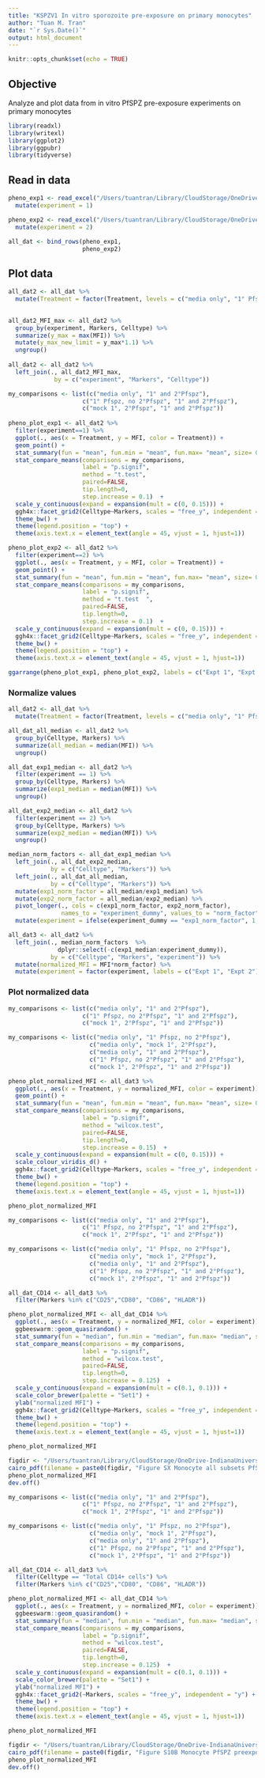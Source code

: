 ```yaml
---
title: "KSPZV1 In vitro sporozoite pre-exposure on primary monocytes"
author: "Tuan M. Tran"
date: "`r Sys.Date()`"
output: html_document
---
```


```r
knitr::opts_chunk$set(echo = TRUE)
```

## Objective

Analyze and plot data from in vitro PfSPZ pre-exposure experiments on primary monocytes

```r
library(readxl)
library(writexl)
library(ggplot2)
library(ggpubr)
library(tidyverse)
```

## Read in data

```r
pheno_exp1 <- read_excel("/Users/tuantran/Library/CloudStorage/OneDrive-IndianaUniversity/Manuscripts/KSPZV1 Manuscript/JCI Resubmission April 2023/KSPZV1_JCI revision_JB/Final data from all Mono and Pfspz experiments/Final figures for KSPZV1-JCI manuscript/Additional data for Tuan/Exp1_Pheno data_All markers_All cell subsets_JB_11282023.xlsx", sheet = 1) %>%
  mutate(experiment = 1)

pheno_exp2 <- read_excel("/Users/tuantran/Library/CloudStorage/OneDrive-IndianaUniversity/Manuscripts/KSPZV1 Manuscript/JCI Resubmission April 2023/KSPZV1_JCI revision_JB/Final data from all Mono and Pfspz experiments/Final figures for KSPZV1-JCI manuscript/Additional data for Tuan/Exp2_Pheno data_All markers_All cell subsets_JB_11282023.xlsx", sheet = 1) %>%
  mutate(experiment = 2)

all_dat <- bind_rows(pheno_exp1,
                     pheno_exp2)
```

## Plot data

```r
all_dat2 <- all_dat %>%
  mutate(Treatment = factor(Treatment, levels = c("media only", "1° Pfspz, no 2°Pfspz","mock 1°, 2°Pfspz", "1° and 2°Pfspz"))) 
  

all_dat2_MFI_max <- all_dat2 %>%
  group_by(experiment, Markers, Celltype) %>%
  summarize(y_max = max(MFI)) %>%
  mutate(y_max_new_limit = y_max*1.1) %>%
  ungroup()
  
all_dat2 <- all_dat2 %>%
  left_join(., all_dat2_MFI_max,
             by = c("experiment", "Markers", "Celltype"))

my_comparisons <- list(c("media only", "1° and 2°Pfspz"),
                     c("1° Pfspz, no 2°Pfspz", "1° and 2°Pfspz"),
                     c("mock 1°, 2°Pfspz", "1° and 2°Pfspz"))
                     
pheno_plot_exp1 <- all_dat2 %>%
  filter(experiment==1) %>%
  ggplot(., aes(x = Treatment, y = MFI, color = Treatment)) +
  geom_point() +
  stat_summary(fun = "mean", fun.min = "mean", fun.max= "mean", size= 0.2, geom = "crossbar", color = "black") +
  stat_compare_means(comparisons = my_comparisons,
                     label = "p.signif",                     
                     method = "t.test",
                     paired=FALSE,
                     tip.length=0,
                     step.increase = 0.1)  +
  scale_y_continuous(expand = expansion(mult = c(0, 0.15))) +
  ggh4x::facet_grid2(Celltype~Markers, scales = "free_y", independent = "y") +
  theme_bw() +
  theme(legend.position = "top") +
  theme(axis.text.x = element_text(angle = 45, vjust = 1, hjust=1))

pheno_plot_exp2 <- all_dat2 %>%
  filter(experiment==2) %>%
  ggplot(., aes(x = Treatment, y = MFI, color = Treatment)) +
  geom_point() +
  stat_summary(fun = "mean", fun.min = "mean", fun.max= "mean", size= 0.2, geom = "crossbar", color = "black") +
  stat_compare_means(comparisons = my_comparisons,
                     label = "p.signif",
                     method = "t.test  ",
                     paired=FALSE,
                     tip.length=0,
                     step.increase = 0.1)  +
  scale_y_continuous(expand = expansion(mult = c(0, 0.15))) +  
  ggh4x::facet_grid2(Celltype~Markers, scales = "free_y", independent = "y") +
  theme_bw() +
  theme(legend.position = "top") +
  theme(axis.text.x = element_text(angle = 45, vjust = 1, hjust=1))
```

```r
ggarrange(pheno_plot_exp1, pheno_plot_exp2, labels = c("Expt 1", "Expt 2") ,nrow = 2)
```

### Normalize values

```r
all_dat2 <- all_dat %>%
  mutate(Treatment = factor(Treatment, levels = c("media only", "1° Pfspz, no 2°Pfspz","mock 1°, 2°Pfspz", "1° and 2°Pfspz"))) 

all_dat_all_median <- all_dat2 %>%
  group_by(Celltype, Markers) %>%
  summarize(all_median = median(MFI)) %>%
  ungroup()

all_dat_exp1_median <- all_dat2 %>%
  filter(experiment == 1) %>%
  group_by(Celltype, Markers) %>%
  summarize(exp1_median = median(MFI)) %>%
  ungroup()

all_dat_exp2_median <- all_dat2 %>%
  filter(experiment == 2) %>%
  group_by(Celltype, Markers) %>%
  summarize(exp2_median = median(MFI)) %>%
  ungroup()

median_norm_factors <- all_dat_exp1_median %>%
  left_join(., all_dat_exp2_median,
            by = c("Celltype", "Markers")) %>%
  left_join(., all_dat_all_median,
            by = c("Celltype", "Markers")) %>%
  mutate(exp1_norm_factor = all_median/exp1_median) %>%
  mutate(exp2_norm_factor = all_median/exp2_median) %>%
  pivot_longer(., cols = c(exp1_norm_factor, exp2_norm_factor),
               names_to = "experiment_dummy", values_to = "norm_factor") %>%
  mutate(experiment = ifelse(experiment_dummy == "exp1_norm_factor", 1, 2))

all_dat3 <- all_dat2 %>%
  left_join(., median_norm_factors  %>%
              dplyr::select(-c(exp1_median:experiment_dummy)),
            by = c("Celltype", "Markers", "experiment")) %>%
  mutate(normalized_MFI = MFI*norm_factor) %>%
  mutate(experiment = factor(experiment, labels = c("Expt 1", "Expt 2")))
```

### Plot normalized data

```r
my_comparisons <- list(c("media only", "1° and 2°Pfspz"),
                     c("1° Pfspz, no 2°Pfspz", "1° and 2°Pfspz"),
                     c("mock 1°, 2°Pfspz", "1° and 2°Pfspz"))

my_comparisons <- list(c("media only", "1° Pfspz, no 2°Pfspz"),
                       c("media only", "mock 1°, 2°Pfspz"),
                       c("media only", "1° and 2°Pfspz"),
                       c("1° Pfspz, no 2°Pfspz", "1° and 2°Pfspz"),
                       c("mock 1°, 2°Pfspz", "1° and 2°Pfspz"))

pheno_plot_normalized_MFI <- all_dat3 %>%
  ggplot(., aes(x = Treatment, y = normalized_MFI, color = experiment)) +
  geom_point() +
  stat_summary(fun = "mean", fun.min = "mean", fun.max= "mean", size= 0.2, geom = "crossbar", color = "black") +
  stat_compare_means(comparisons = my_comparisons,
                     label = "p.signif",
                     method = "wilcox.test",
                     paired=FALSE,
                     tip.length=0,
                     step.increase = 0.15)  +
  scale_y_continuous(expand = expansion(mult = c(0, 0.15))) + 
  scale_colour_viridis_d() +
  ggh4x::facet_grid2(Celltype~Markers, scales = "free_y", independent = "y") +
  theme_bw() +
  theme(legend.position = "top") +
  theme(axis.text.x = element_text(angle = 45, vjust = 1, hjust=1))

pheno_plot_normalized_MFI
```



```r
my_comparisons <- list(c("media only", "1° and 2°Pfspz"),
                     c("1° Pfspz, no 2°Pfspz", "1° and 2°Pfspz"),
                     c("mock 1°, 2°Pfspz", "1° and 2°Pfspz"))

my_comparisons <- list(c("media only", "1° Pfspz, no 2°Pfspz"),
                       c("media only", "mock 1°, 2°Pfspz"),
                       c("media only", "1° and 2°Pfspz"),
                       c("1° Pfspz, no 2°Pfspz", "1° and 2°Pfspz"),
                       c("mock 1°, 2°Pfspz", "1° and 2°Pfspz"))

all_dat_CD14 <- all_dat3 %>%
  filter(Markers %in% c("CD25","CD80", "CD86", "HLADR")) 

pheno_plot_normalized_MFI <- all_dat_CD14 %>%
  ggplot(., aes(x = Treatment, y = normalized_MFI, color = experiment)) +
  ggbeeswarm::geom_quasirandom() +
  stat_summary(fun = "median", fun.min = "median", fun.max= "median", size= 0.2, geom = "crossbar", color = "black") +
  stat_compare_means(comparisons = my_comparisons,
                     label = "p.signif",
                     method = "wilcox.test",
                     paired=FALSE,
                     tip.length=0,
                     step.increase = 0.125)  +
  scale_y_continuous(expand = expansion(mult = c(0.1, 0.1))) + 
  scale_color_brewer(palette = "Set1") +
  ylab("normalized MFI") +
  ggh4x::facet_grid2(Celltype~Markers, scales = "free_y", independent = "y") +
  theme_bw() +
  theme(legend.position = "top") +
  theme(axis.text.x = element_text(angle = 45, vjust = 1, hjust=1))

pheno_plot_normalized_MFI
```


```r
figdir <- "/Users/tuantran/Library/CloudStorage/OneDrive-IndianaUniversity/Manuscripts/KSPZV1 Manuscript/JCI Resubmission April 2023/Figures JCI resubmission/"
cairo_pdf(filename = paste0(figdir, "Figure SX Monocyte all subsets PfSPZ preexposure.pdf"), width = 9, height = 8)
pheno_plot_normalized_MFI
dev.off()
```


```r
my_comparisons <- list(c("media only", "1° and 2°Pfspz"),
                     c("1° Pfspz, no 2°Pfspz", "1° and 2°Pfspz"),
                     c("mock 1°, 2°Pfspz", "1° and 2°Pfspz"))

my_comparisons <- list(c("media only", "1° Pfspz, no 2°Pfspz"),
                       c("media only", "mock 1°, 2°Pfspz"),
                       c("media only", "1° and 2°Pfspz"),
                       c("1° Pfspz, no 2°Pfspz", "1° and 2°Pfspz"),
                       c("mock 1°, 2°Pfspz", "1° and 2°Pfspz"))

all_dat_CD14 <- all_dat3 %>%
  filter(Celltype == "Total CD14+ cells") %>%
  filter(Markers %in% c("CD25","CD80", "CD86", "HLADR")) 

pheno_plot_normalized_MFI <- all_dat_CD14 %>%
  ggplot(., aes(x = Treatment, y = normalized_MFI, color = experiment)) +
  ggbeeswarm::geom_quasirandom() +
  stat_summary(fun = "median", fun.min = "median", fun.max= "median", size= 0.2, geom = "crossbar", color = "black") +
  stat_compare_means(comparisons = my_comparisons,
                     label = "p.signif",
                     method = "wilcox.test",
                     paired=FALSE,
                     tip.length=0,
                     step.increase = 0.125)  +
  scale_y_continuous(expand = expansion(mult = c(0.1, 0.1))) + 
  scale_color_brewer(palette = "Set1") +
  ylab("normalized MFI") +
  ggh4x::facet_grid2(~Markers, scales = "free_y", independent = "y") +
  theme_bw() +
  theme(legend.position = "top") +
  theme(axis.text.x = element_text(angle = 45, vjust = 1, hjust=1))

pheno_plot_normalized_MFI
```


```r
figdir <- "/Users/tuantran/Library/CloudStorage/OneDrive-IndianaUniversity/Manuscripts/KSPZV1 Manuscript/JCI Resubmission April 2023/Figures JCI resubmission/"
cairo_pdf(filename = paste0(figdir, "Figure S10B Monocyte PfSPZ preexposure.pdf"), width = 9, height = 3.75)
pheno_plot_normalized_MFI
dev.off()
```